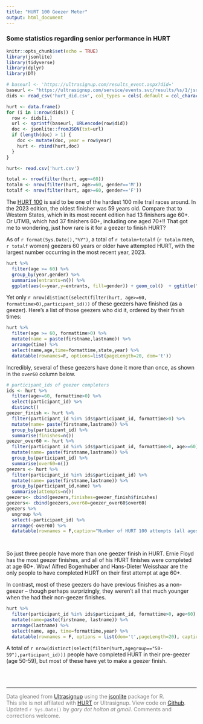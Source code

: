 ```yaml
---
title: "HURT 100 Geezer Meter"
output: html_document
---
```


### Some statistics regarding senior performance in HURT

```r
knitr::opts_chunk$set(echo = TRUE)
library(jsonlite)
library(tidyverse)
library(dplyr)
library(DT)
```

```r
# baseurl <- 'https://ultrasignup.com/results_event.aspx?did='
baseurl <- "https://ultrasignup.com/service/events.svc/results/%s/1/json?_search=false"
dids <- read_csv('hurt_did.csv', col_types = cols(.default = col_character()))

hurt <- data.frame()
for (i in 1:nrow(dids)) {
  row <- dids[i,]
  url <- sprintf(baseurl, URLencode(row$did))  
  doc <- jsonlite::fromJSON(txt=url) 
  if (length(doc) > 1) {
    doc <- mutate(doc, year = row$year)
    hurt <- rbind(hurt,doc)
  }
}
```

```r
hurt<- read.csv('hurt.csv')
```

```r
total <- nrow(filter(hurt, age>=60))
totalm <- nrow(filter(hurt, age>=60, gender=='M'))
totalf <- nrow(filter(hurt, age>=60, gender=='F'))
```

The [HURT 100](http://hurt100.com) is said to be one of the hardest 100 mile trail races around. In the 2023 edition, the oldest finisher was 59 years old. Compare that to Western States, which in its most recent edition had 13 finishers age 60+. Or UTMB, which had 37 finishers 60+, including one aged 70+!! That got me to wondering, just how rare is it for a geezer to finish HURT?

As of `r format(Sys.Date(),"%Y")`, a total of `r totalm+totalf` (`r totalm` men, `r totalf` women) geezers 60 years or older have attempted HURT, with the largest number occurring in the most recent year, 2023. 

```r
hurt %>%
  filter(age >= 60) %>%
  group_by(year,gender) %>%
  summarise(entrants=n()) %>%
  ggplot(aes(x=year,y=entrants, fill=gender)) + geom_col()  + ggtitle("HURT 100 entrants age 60 or older, by year and gender") + theme_minimal() + theme(axis.text.x = element_text(angle = 90, vjust = 0.5, hjust=1))

```

Yet only `r nrow(distinct(select(filter(hurt, age>=60, formattime>0),participant_id)))` of these geezers have finished (as a geezer). Here's a list of those geezers who did it, ordered by their finish times:

```r
hurt %>%
  filter(age >= 60, formattime>0) %>%
  mutate(name = paste(firstname,lastname)) %>%
  arrange(time) %>%
  select(name,age,time=formattime,state,year) %>%
  datatable(rownames=F, options=list(pageLength=20, dom='t'))
```
Incredibly, several of these geezers have done it more than once, as shown in the `over60` column below.

```r
# participant_ids of geezer completers
ids <- hurt %>%
  filter(age>=60, formattime>0) %>%
  select(participant_id) %>%
  distinct()
geezer_finish <- hurt %>%
  filter(participant_id %in% ids$participant_id, formattime>0) %>%
  mutate(name= paste(firstname,lastname)) %>%
  group_by(participant_id) %>%
  summarise(finishes=n()) 
geezer_over60 <- hurt %>%
  filter(participant_id %in% ids$participant_id, formattime>0, age>=60) %>%
  mutate(name= paste(firstname,lastname)) %>%
  group_by(participant_id) %>%
  summarise(over60=n()) 
geezers <- hurt %>%
  filter(participant_id %in% ids$participant_id) %>%
  mutate(name= paste(firstname,lastname)) %>%
  group_by(participant_id,name) %>%
  summarise(attempts=n()) 
geezers<- cbind(geezers,finishes=geezer_finish$finishes)
geezers<- cbind(geezers,over60=geezer_over60$over60)
geezers %>%
  ungroup %>%
  select(-participant_id) %>%
  arrange(-over60) %>%
  datatable(rownames = F,caption="Number of HURT 100 attempts (all ages), total finishes (all ages), and finishes over age 60.", options = list(dom='t',pageLength=20))

  
```

So just three people have more than one geezer finish in HURT.  Ernie Floyd has the most geezer finishes, and all of his HURT finishes were completed at age 60+. Wow! Alfred Bogenhuber and Hans-Dieter Weisshaar are the only people to have completed HURT on their first attempt at age 60+. 

In contrast, most of these geezers do have previous finishes as a non-geezer -- though perhaps surprizingly, they weren't all that much younger when the had their non-geezer finishes. 

```r
hurt %>%
  filter(participant_id %in% ids$participant_id, formattime>0, age<60) %>%
  mutate(name=paste(firstname, lastname)) %>%
  arrange(lastname) %>%
  select(name, age, time=formattime,year) %>%
  datatable(rownames = F, options = list(dom='t',pageLength=20), caption="Non-geezer finishes for participants having a geezer finish under their belt. ")
```

A total of `r nrow(distinct(select(filter(hurt,agegroup=="50-59"),participant_id)))` people have completed HURT in their pre-geezer (age 50-59), but most of these have yet to make a geezer finish.  


<br/><br/><hr/>
<font color="grey" size="small">
Data gleaned from [Ultrasignup](http://ultrasignup.com) using the [jsonlite](https://cran.r-project.org/web/packages/jsonlite/index.html) package for R.<br/>
This site is not affilated with [HURT](http://hurt100.com) or Ultrasignup. View code on [Github](https://github.com/gmholton/hurt/). <br/>
Updated `r Sys.Date()` by
<i>gary dot holton at gmail</i>. Comments and corrections welcome. </font>
<br/><br/>
